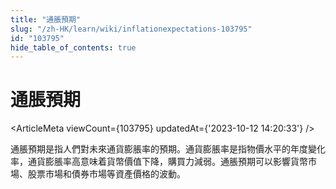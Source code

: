 ```yaml
---
title: "通脹預期"
slug: "/zh-HK/learn/wiki/inflationexpectations-103795"
id: "103795"
hide_table_of_contents: true
---
```



<Breadcrumbs current="通脹預期" />

# 通脹預期

<ArticleMeta viewCount={103795} updatedAt={'2023-10-12 14:20:33'} />
<div className='border-solid border-b border-t-0 my-4 border-[var(--ifm-color-gray-300)]' />

通脹預期是指人們對未來通貨膨脹率的預期。通貨膨脹率是指物價水平的年度變化率，通貨膨脹率高意味着貨幣價值下降，購買力減弱。通脹預期可以影響貨幣市場、股票市場和債券市場等資產價格的波動。
